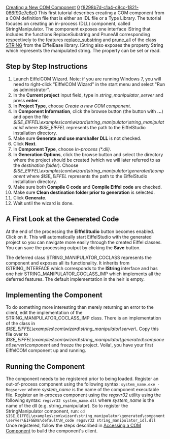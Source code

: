[[Property:title|Creating a New COM Component]]
[[Property:weight|0]]
[[Property:uuid|f8298b7d-c1a4-c8cc-1821-066f90e7e6e0]]
This first tutorial describes creating a COM component from a COM definition file that is either an IDL file or a Type Library. The tutorial focuses on creating an in-process (DLL) component, called <eiffel>StringManipulator</eiffel>. The component exposes one interface <eiffel>IString</eiffel> that includes the functions <eiffel>ReplaceSubstring</eiffel> and <eiffel>PruneAll</eiffel> corresponding respectively to the features [[ref:libraries/base/reference/string_8_chart|<eiffel>replace_substring</eiffel>]] and [[ref:libraries/base/reference/string_8_chart|<eiffel>prune_all</eiffel>]] of the class [[ref:libraries/base/reference/string_8_chart|<eiffel>STRING</eiffel>]] from the EiffelBase library. <eiffel>IString</eiffel> also exposes the property <eiffel>String</eiffel> which represents the manipulated string. The property can be set or read.

==Step by Step Instructions==
#  Launch EiffelCOM Wizard.  Note: if you are running Windows 7, you will need to right-click "EiffelCOM Wizard" in the start menu and select "Run as administrator".
#  In the '''Current project''' input field, type in ''string_manipulator_server'' and press '''enter'''. 
#  In '''Project Type''', choose ''Create a new COM component''. 
#  In '''Component Information''', click the browse button (the button with '''...''') and open the file ''$ISE_EIFFEL\examples\com\wizard\string_manipulator\string_manipulator.idl'' where ''$ISE_EIFFEL'' represents the path to the EiffelStudio installation directory. 
#  Make sure '''Generate and use marshaller DLL''' is not checked. 
#  Click '''Next'''. 
#  In '''Component Type''', choose ''In-process (*.dll)''. 
#  In '''Generation Options''', click the browse button and select the directory where the project should be created (which we will later referred to as the ''destination folder''). Choose ''$ISE_EIFFEL\examples\com\wizard\string_manipulator\generated\component'' where ''$ISE_EIFFEL'' represents the path to the EiffelStudio installation directory. 
#  Make sure both '''Compile C code''' and '''Compile Eiffel code''' are checked. 
#  Make sure '''Clean destination folder prior to generation''' is selected. 
#  Click '''Generate'''. 
#  Wait until the wizard is done. 

{{note|Because Eiffel as a language has evolved somewhat since the '''EiffelCOM Wizard''' was last released, you will need to go into the project file under the "Server" subdirectory (string_manipulator_idl.ecf, preferrably from within EiffelStudio) and change the following settings for this example to compile:  Select "Target" in the navigator pane, then change the "Void safety" setting to "No", and "Syntax" to "Transitional syntax".  Click '''OK''' in the Project Settings dialog box.  Now you can finish the compile from within EiffelStudio.  Note that there will be a few warnings about obsolete calls.  These can be ignored for now.}}


==A First Look at the Generated Code==

At the end of the processing the '''EiffelStudio''' button becomes enabled. Click on it. This will automatically start EiffelStudio with the generated project so you can navigate more easily through the created Eiffel classes. You can save the processing output by clicking the '''Save''' button. 

The deferred class <eiffel>STRING_MANIPULATOR_COCLASS</eiffel> represents the component and exposes all its functionality. It inherits from <eiffel>ISTRING_INTERFACE</eiffel> which corresponds to the '''IString''' interface and has one heir <eiffel>STRING_MANIPULATOR_COCLASS_IMP</eiffel> which implements all the deferred features. The default implementation in the heir is empty. 

==Implementing the Component==
To do something more interesting than merely returning an error to the client, edit the implementation of the <eiffel>STRING_MANIPULATOR_COCLASS_IMP</eiffel> class. There is an implementation of the class in ''$ISE_EIFFEL\examples\com\wizard\string_manipulator\server''\. Copy this file over to ''$ISE_EIFFEL\examples\com\wizard\string_manipulator\generated\component\server\component'' and freeze the project. Voila!, you have your first EiffelCOM component up and running.

==Running the Component==
The component needs to be registered prior to being loaded. Register an out-of-process component using the following syntax: 
<code>
system_name.exe -Regserver</code>
where ''system_name'' is the name of the component executable file. Register an in-process component using the ''regsvr32'' utility using the following syntax: 
<code>
regsvr32 system_name.dll</code>
where ''system_name'' is the name of the dll (e.g. string_manipulator). So to register the <eiffel> StringManipulator</eiffel> component, run: 
<code>
cd $ISE_EIFFEL\examples\com\wizard\string_manipulator\generated\component\server\EIFGENs\default\W_code	
regsvr32 string_manipulator_idl.dll</code>
Once registered, follow the steps described in [[Accessing a COM Component|Accessing a COM Component]]  to build the component's client. 
{{seealso|<br/>
[[Creating a new component from an Eiffel project|Creating a new component from an Eiffel Project]]  <br/>
[[Accessing a COM component|Accessing a COM component.]]  }}




